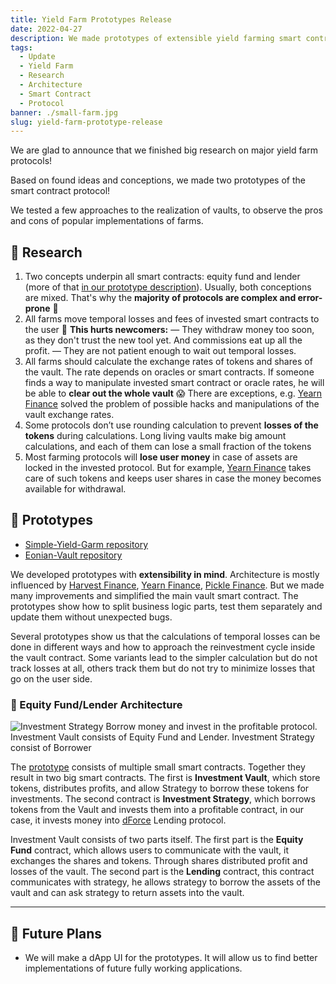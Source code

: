 ```yaml
---
title: Yield Farm Prototypes Release
date: 2022-04-27
description: We made prototypes of extensible yield farming smart contracts and researched main protocols in industry
tags:
  - Update
  - Yield Farm
  - Research
  - Architecture
  - Smart Contract
  - Protocol
banner: ./small-farm.jpg
slug: yield-farm-prototype-release
---
```


We are glad to announce that we finished big research on major yield farm protocols! 

Based on found ideas and conceptions, we made two prototypes of the smart contract protocol! 

We tested a few approaches to the realization of vaults, to observe the pros and cons of popular implementations of farms.

## 🧪 Research

1. Two concepts underpin all smart contracts: equity fund and lender (more of that [in our prototype description](https://github.com/LeoVS09/simple-yield-farm#contracts)). Usually, both conceptions are mixed. That's why the **majority of protocols are complex and error-prone** 🤔
2. All farms move temporal losses and fees of invested smart contracts to the user 😤 **This hurts newcomers:**
— They withdraw money too soon, as they don't trust the new tool yet. And commissions eat up all the profit.
— They are not patient enough to wait out temporal losses.
3. All farms should calculate the exchange rates of tokens and shares of the vault. The rate depends on oracles or smart contracts. If someone finds a way to manipulate invested smart contract or oracle rates, he will be able to **clear out the whole vault** 😱 There are exceptions, e.g. [Yearn Finance](https://yearn.finance/) solved the problem of possible hacks and manipulations of the vault exchange rates.
4. Some protocols don’t use rounding calculation to prevent **losses of the tokens** during calculations. Long living vaults make big amount calculations, and each of them can lose a small fraction of the tokens
5. Most farming protocols will **lose user money** in case of assets are locked in the invested protocol. But for example, [Yearn Finance](https://yearn.finance/) takes care of such tokens and keeps user shares in case the money becomes available for withdrawal.

## 🚀 Prototypes

* [Simple-Yield-Garm repository](https://github.com/LeoVS09/simple-yield-farm)
* [Eonian-Vault repository](https://github.com/solovev/eonian-vault)

We developed prototypes with **extensibility in mind**. Architecture is mostly influenced by [Harvest Finance](https://harvest.finance/), [Yearn Finance](https://yearn.finance/), [Pickle Finance](https://www.pickle.finance/). But we made many improvements and simplified the main vault smart contract. The prototypes show how to split business logic parts, test them separately and update them without unexpected bugs.

Several prototypes show us that the calculations of temporal losses can be done in different ways and how to approach the reinvestment cycle inside the vault contract. Some variants lead to the simpler calculation but do not track losses at all, others track them but do not try to minimize losses that go on the user side.

### 🏯 Equity Fund/Lender Architecture

![Investment Strategy Borrow money and invest in the profitable protocol. Investment Vault consists of Equity Fund and Lender. Investment Strategy consist of Borrower](./Yield_Farm_Architecture.png)

The [prototype](https://github.com/LeoVS09/simple-yield-farm) consists of multiple small smart contracts. Together they result in two big smart contracts. The first is **Investment Vault**, which store tokens, distributes profits, and allow Strategy to borrow these tokens for investments. The second contract is **Investment Strategy**, which borrows tokens from the Vault and invests them into a profitable contract, in our case, it invests money into [dForce](https://dforce.network/) Lending protocol.

Investment Vault consists of two parts itself. The first part is the **Equity Fund** contract, which allows users to communicate with the vault, it exchanges the shares and tokens. Through shares distributed profit and losses of the vault. The second part is the **Lending** contract, this contract communicates with strategy, he allows strategy to borrow the assets of the vault and can ask strategy to return assets into the vault.

---

## 🧭 Future Plans

- We will make a dApp UI for the prototypes. It will allow us to find better implementations of future fully working applications.